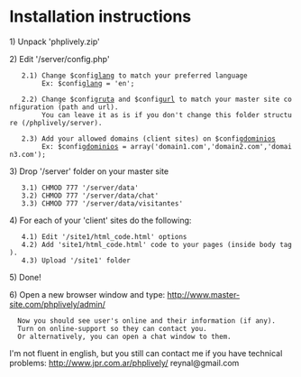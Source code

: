 
= Installation instructions =

1) Unpack 'phplively.zip'

2) Edit '/server/config.php'
	2.1) Change $config[[lang]] to match your preferred language
		 Ex: $config[[lang]] = 'en';

	2.2) Change $config[[ruta]] and $config[[url]] to match your master site configuration (path and url).
		 You can leave it as is if you don't change this folder structure (/phplively/server).

	2.3) Add your allowed domains (client sites) on $config[[dominios]]
		 Ex: $config[[dominios]] = array('domain1.com','domain2.com','domain3.com');

3) Drop '/server' folder on your master site
	3.1) CHMOD 777 '/server/data'
	3.2) CHMOD 777 '/server/data/chat'
	3.3) CHMOD 777 '/server/data/visitantes'

4) For each of your 'client' sites do the following:
	4.1) Edit '/site1/html_code.html' options
	4.2) Add 'site1/html_code.html' code to your pages (inside body tag).
	4.3) Upload '/site1' folder

5) Done!

6) Open a new browser window and type: http://www.master-site.com/phplively/admin/
   Now you should see user's online and their information (if any).
   Turn on online-support so they can contact you. 
   Or alternatively, you can open a chat window to them.

I'm not fluent in english, but you still can contact me if you have technical problems:
http://www.jpr.com.ar/phplively/
reynal@gmail.com